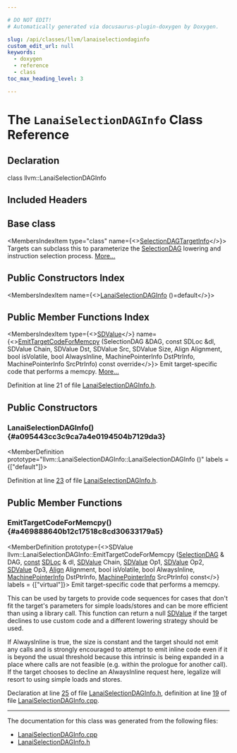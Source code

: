 ```yaml
---

# DO NOT EDIT!
# Automatically generated via docusaurus-plugin-doxygen by Doxygen.

slug: /api/classes/llvm/lanaiselectiondaginfo
custom_edit_url: null
keywords:
  - doxygen
  - reference
  - class
toc_max_heading_level: 3

---
```





# The `LanaiSelectionDAGInfo` Class Reference

<DoxygenPage pluginConfig={pluginConfig}>



## Declaration

<CodeBlock>class llvm::LanaiSelectionDAGInfo</CodeBlock>

## Included Headers

<IncludesList>
<IncludesListItem
  filePath="Target/Lanai/LanaiSelectionDAGInfo.h"
  permalink="/docs/api/files/lib/lib/target/lib/target/lanai/lanaiselectiondaginfo-h"
  isLocal="true" />
</IncludesList>

## Base class

<MembersIndex>

<MembersIndexItem
  type="class"
  name={<><a href="/docs/api/classes/llvm/selectiondagtargetinfo">SelectionDAGTargetInfo</a></>}>
Targets can subclass this to parameterize the <a href="/docs/api/classes/llvm/selectiondag">SelectionDAG</a> lowering and instruction selection process. <a href="/docs/api/classes/llvm/selectiondagtargetinfo/#details">More...</a>
</MembersIndexItem>

</MembersIndex>

## Public Constructors Index

<MembersIndex>

<MembersIndexItem
  name={<><a href="#a095443cc3c9ca7a4e0194504b7129da3">LanaiSelectionDAGInfo</a> ()=default</>}>
</MembersIndexItem>

</MembersIndex>

## Public Member Functions Index

<MembersIndex>

<MembersIndexItem
  type={<><a href="/docs/api/classes/llvm/sdvalue">SDValue</a></>}
  name={<><a href="#a469888640b12c17518c8cd30633179a5">EmitTargetCodeForMemcpy</a> (SelectionDAG &amp;DAG, const SDLoc &amp;dl, SDValue Chain, SDValue Dst, SDValue Src, SDValue Size, Align Alignment, bool isVolatile, bool AlwaysInline, MachinePointerInfo DstPtrInfo, MachinePointerInfo SrcPtrInfo) const override</>}>
Emit target-specific code that performs a memcpy. <a href="#a469888640b12c17518c8cd30633179a5">More...</a>
</MembersIndexItem>

</MembersIndex>


Definition at line 21 of file <a href="/docs/api/files/lib/lib/target/lib/target/lanai/lanaiselectiondaginfo-h">LanaiSelectionDAGInfo.h</a>.

<SectionDefinition>

## Public Constructors

### LanaiSelectionDAGInfo() {#a095443cc3c9ca7a4e0194504b7129da3}

<MemberDefinition
  prototype="llvm::LanaiSelectionDAGInfo::LanaiSelectionDAGInfo ()"
  labels = {["default"]}>

Definition at line <a href="/docs/api/files/lib/lib/target/lib/target/lanai/lanaiselectiondaginfo-h/#l00023">23</a> of file <a href="/docs/api/files/lib/lib/target/lib/target/lanai/lanaiselectiondaginfo-h">LanaiSelectionDAGInfo.h</a>.
</MemberDefinition>

</SectionDefinition>

<SectionDefinition>

## Public Member Functions

### EmitTargetCodeForMemcpy() {#a469888640b12c17518c8cd30633179a5}

<MemberDefinition
  prototype={<>SDValue llvm::LanaiSelectionDAGInfo::EmitTargetCodeForMemcpy (<a href="/docs/api/classes/llvm/selectiondag">SelectionDAG</a> &amp; DAG, <a href="/docs/api/files/lib/lib/target/lib/target/aarch64/aarch64promoteconstant-cpp/#a90f8350fecae261c25be85d38b451bff">const</a> <a href="/docs/api/classes/llvm/sdloc">SDLoc</a> &amp; dl, <a href="/docs/api/classes/llvm/sdvalue">SDValue</a> Chain, <a href="/docs/api/classes/llvm/sdvalue">SDValue</a> Op1, <a href="/docs/api/classes/llvm/sdvalue">SDValue</a> Op2, <a href="/docs/api/classes/llvm/sdvalue">SDValue</a> Op3, <a href="/docs/api/structs/llvm/align">Align</a> Alignment, bool isVolatile, bool AlwaysInline, <a href="/docs/api/structs/llvm/machinepointerinfo">MachinePointerInfo</a> DstPtrInfo, <a href="/docs/api/structs/llvm/machinepointerinfo">MachinePointerInfo</a> SrcPtrInfo) const</>}
  labels = {["virtual"]}>
Emit target-specific code that performs a memcpy.

This can be used by targets to provide code sequences for cases that don&#39;t fit the target&#39;s parameters for simple loads/stores and can be more efficient than using a library call. This function can return a null <a href="/docs/api/classes/llvm/sdvalue">SDValue</a> if the target declines to use custom code and a different lowering strategy should be used.

If AlwaysInline is true, the size is constant and the target should not emit any calls and is strongly encouraged to attempt to emit inline code even if it is beyond the usual threshold because this intrinsic is being expanded in a place where calls are not feasible (e.g. within the prologue for another call). If the target chooses to decline an AlwaysInline request here, legalize will resort to using simple loads and stores.

Declaration at line <a href="/docs/api/files/lib/lib/target/lib/target/lanai/lanaiselectiondaginfo-h/#l00025">25</a> of file <a href="/docs/api/files/lib/lib/target/lib/target/lanai/lanaiselectiondaginfo-h">LanaiSelectionDAGInfo.h</a>, definition at line <a href="/docs/api/files/lib/lib/target/lib/target/lanai/lanaiselectiondaginfo-cpp/#l00019">19</a> of file <a href="/docs/api/files/lib/lib/target/lib/target/lanai/lanaiselectiondaginfo-cpp">LanaiSelectionDAGInfo.cpp</a>.
</MemberDefinition>

</SectionDefinition>

<hr/>

The documentation for this class was generated from the following files:

<ul>
<li><a href="/docs/api/files/lib/lib/target/lib/target/lanai/lanaiselectiondaginfo-cpp">LanaiSelectionDAGInfo.cpp</a></li>
<li><a href="/docs/api/files/lib/lib/target/lib/target/lanai/lanaiselectiondaginfo-h">LanaiSelectionDAGInfo.h</a></li>
</ul>

</DoxygenPage>
